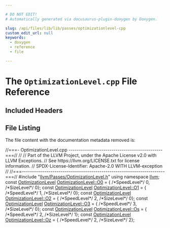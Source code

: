 ```yaml
---

# DO NOT EDIT!
# Automatically generated via docusaurus-plugin-doxygen by Doxygen.

slug: /api/files/lib/lib/passes/optimizationlevel-cpp
custom_edit_url: null
keywords:
  - doxygen
  - reference
  - file

---
```





# The `OptimizationLevel.cpp` File Reference

<DoxygenPage pluginConfig={pluginConfig}>



## Included Headers

<IncludesList>
<IncludesListItem
  filePath="llvm/Passes/OptimizationLevel.h"
  permalink="/docs/api/files/include/include/llvm/include/llvm/passes/optimizationlevel-h"
  isLocal="true" />
</IncludesList>


## File Listing

The file content with the documentation metadata removed is:

<ProgramListing>

<Link id="l00001" /><CodeLine lineNumber="1"><Highlight kind="comment">//===- OptimizationLevel.cpp ----------------------------------------------===//</Highlight><Highlight kind="normal"></Highlight></CodeLine>
<Link id="l00002" /><CodeLine lineNumber="2"><Highlight kind="normal"></Highlight><Highlight kind="comment">//</Highlight><Highlight kind="normal"></Highlight></CodeLine>
<Link id="l00003" /><CodeLine lineNumber="3"><Highlight kind="normal"></Highlight><Highlight kind="comment">// Part of the LLVM Project, under the Apache License v2.0 with LLVM Exceptions.</Highlight><Highlight kind="normal"></Highlight></CodeLine>
<Link id="l00004" /><CodeLine lineNumber="4"><Highlight kind="normal"></Highlight><Highlight kind="comment">// See https://llvm.org/LICENSE.txt for license information.</Highlight><Highlight kind="normal"></Highlight></CodeLine>
<Link id="l00005" /><CodeLine lineNumber="5"><Highlight kind="normal"></Highlight><Highlight kind="comment">// SPDX-License-Identifier: Apache-2.0 WITH LLVM-exception</Highlight><Highlight kind="normal"></Highlight></CodeLine>
<Link id="l00006" /><CodeLine lineNumber="6"><Highlight kind="normal"></Highlight><Highlight kind="comment">//</Highlight><Highlight kind="normal"></Highlight></CodeLine>
<Link id="l00007" /><CodeLine lineNumber="7"><Highlight kind="normal"></Highlight><Highlight kind="comment">//===----------------------------------------------------------------------===//</Highlight><Highlight kind="normal"></Highlight></CodeLine>
<Link id="l00008" /><CodeLine lineNumber="8"><Highlight kind="normal"></Highlight></CodeLine>
<Link id="l00009" /><CodeLine lineNumber="9"><Highlight kind="normal"></Highlight><Highlight kind="preprocessor">#include &quot;<a href="/docs/api/files/include/include/llvm/include/llvm/passes/optimizationlevel-h">llvm/Passes/OptimizationLevel.h</a>&quot;</Highlight><Highlight kind="normal"></Highlight></CodeLine>
<Link id="l00010" /><CodeLine lineNumber="10"><Highlight kind="normal"></Highlight></CodeLine>
<Link id="l00011" /><CodeLine lineNumber="11"><Highlight kind="normal"></Highlight><Highlight kind="keyword">using namespace </Highlight><Highlight kind="normal"><a href="/docs/api/namespaces/llvm">llvm</a>;</Highlight></CodeLine>
<Link id="l00012" /><CodeLine lineNumber="12"><Highlight kind="normal"></Highlight></CodeLine>
<Link id="l00013" /><CodeLine lineNumber="13"><Highlight kind="normal"></Highlight><Highlight kind="keyword">const</Highlight><Highlight kind="normal"> <a href="/docs/api/classes/llvm/optimizationlevel">OptimizationLevel</a> <a href="/docs/api/classes/llvm/optimizationlevel/#a6ca9e4f5478a77fa91fc56e1f1f6ba24">OptimizationLevel::O0</a> = &#123;</Highlight></CodeLine>
<Link id="l00014" /><CodeLine lineNumber="14"><Highlight kind="normal">    </Highlight><Highlight kind="comment">/&#42;SpeedLevel&#42;/</Highlight><Highlight kind="normal"> 0,</Highlight></CodeLine>
<Link id="l00015" /><CodeLine lineNumber="15"><Highlight kind="normal">    </Highlight><Highlight kind="comment">/&#42;SizeLevel&#42;/</Highlight><Highlight kind="normal"> 0&#125;;</Highlight></CodeLine>
<Link id="l00016" /><CodeLine lineNumber="16"><Highlight kind="normal"></Highlight><Highlight kind="keyword">const</Highlight><Highlight kind="normal"> <a href="/docs/api/classes/llvm/optimizationlevel">OptimizationLevel</a> <a href="/docs/api/classes/llvm/optimizationlevel/#acfab17afad8d19eb90de02e684900ccd">OptimizationLevel::O1</a> = &#123;</Highlight></CodeLine>
<Link id="l00017" /><CodeLine lineNumber="17"><Highlight kind="normal">    </Highlight><Highlight kind="comment">/&#42;SpeedLevel&#42;/</Highlight><Highlight kind="normal"> 1,</Highlight></CodeLine>
<Link id="l00018" /><CodeLine lineNumber="18"><Highlight kind="normal">    </Highlight><Highlight kind="comment">/&#42;SizeLevel&#42;/</Highlight><Highlight kind="normal"> 0&#125;;</Highlight></CodeLine>
<Link id="l00019" /><CodeLine lineNumber="19"><Highlight kind="normal"></Highlight><Highlight kind="keyword">const</Highlight><Highlight kind="normal"> <a href="/docs/api/classes/llvm/optimizationlevel">OptimizationLevel</a> <a href="/docs/api/classes/llvm/optimizationlevel/#a9c0836ff9219a0b737a11979991c3389">OptimizationLevel::O2</a> = &#123;</Highlight></CodeLine>
<Link id="l00020" /><CodeLine lineNumber="20"><Highlight kind="normal">    </Highlight><Highlight kind="comment">/&#42;SpeedLevel&#42;/</Highlight><Highlight kind="normal"> 2,</Highlight></CodeLine>
<Link id="l00021" /><CodeLine lineNumber="21"><Highlight kind="normal">    </Highlight><Highlight kind="comment">/&#42;SizeLevel&#42;/</Highlight><Highlight kind="normal"> 0&#125;;</Highlight></CodeLine>
<Link id="l00022" /><CodeLine lineNumber="22"><Highlight kind="normal"></Highlight><Highlight kind="keyword">const</Highlight><Highlight kind="normal"> <a href="/docs/api/classes/llvm/optimizationlevel">OptimizationLevel</a> <a href="/docs/api/classes/llvm/optimizationlevel/#a097296a5feaefc188dafa71b19204714">OptimizationLevel::O3</a> = &#123;</Highlight></CodeLine>
<Link id="l00023" /><CodeLine lineNumber="23"><Highlight kind="normal">    </Highlight><Highlight kind="comment">/&#42;SpeedLevel&#42;/</Highlight><Highlight kind="normal"> 3,</Highlight></CodeLine>
<Link id="l00024" /><CodeLine lineNumber="24"><Highlight kind="normal">    </Highlight><Highlight kind="comment">/&#42;SizeLevel&#42;/</Highlight><Highlight kind="normal"> 0&#125;;</Highlight></CodeLine>
<Link id="l00025" /><CodeLine lineNumber="25"><Highlight kind="normal"></Highlight><Highlight kind="keyword">const</Highlight><Highlight kind="normal"> <a href="/docs/api/classes/llvm/optimizationlevel">OptimizationLevel</a> <a href="/docs/api/classes/llvm/optimizationlevel/#a73679792a87ec44543a1cc09a5d8c3cc">OptimizationLevel::Os</a> = &#123;</Highlight></CodeLine>
<Link id="l00026" /><CodeLine lineNumber="26"><Highlight kind="normal">    </Highlight><Highlight kind="comment">/&#42;SpeedLevel&#42;/</Highlight><Highlight kind="normal"> 2,</Highlight></CodeLine>
<Link id="l00027" /><CodeLine lineNumber="27"><Highlight kind="normal">    </Highlight><Highlight kind="comment">/&#42;SizeLevel&#42;/</Highlight><Highlight kind="normal"> 1&#125;;</Highlight></CodeLine>
<Link id="l00028" /><CodeLine lineNumber="28"><Highlight kind="normal"></Highlight><Highlight kind="keyword">const</Highlight><Highlight kind="normal"> <a href="/docs/api/classes/llvm/optimizationlevel">OptimizationLevel</a> <a href="/docs/api/classes/llvm/optimizationlevel/#a1e916712888d6a2d3952834c126460e7">OptimizationLevel::Oz</a> = &#123;</Highlight></CodeLine>
<Link id="l00029" /><CodeLine lineNumber="29"><Highlight kind="normal">    </Highlight><Highlight kind="comment">/&#42;SpeedLevel&#42;/</Highlight><Highlight kind="normal"> 2,</Highlight></CodeLine>
<Link id="l00030" /><CodeLine lineNumber="30"><Highlight kind="normal">    </Highlight><Highlight kind="comment">/&#42;SizeLevel&#42;/</Highlight><Highlight kind="normal"> 2&#125;;</Highlight></CodeLine>

</ProgramListing>


</DoxygenPage>
